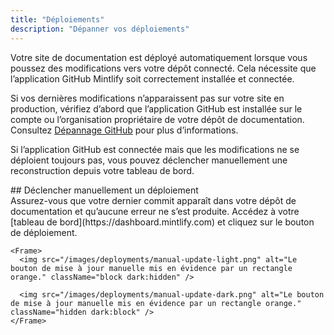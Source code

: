```yaml
---
title: "Déploiements"
description: "Dépanner vos déploiements"
---
```


Votre site de documentation est déployé automatiquement lorsque vous poussez des modifications vers votre dépôt connecté. Cela nécessite que l’application GitHub Mintlify soit correctement installée et connectée.

Si vos dernières modifications n’apparaissent pas sur votre site en production, vérifiez d’abord que l’application GitHub est installée sur le compte ou l’organisation propriétaire de votre dépôt de documentation. Consultez [Dépannage GitHub](/fr/deploy/github#troubleshooting) pour plus d’informations.

Si l’application GitHub est connectée mais que les modifications ne se déploient toujours pas, vous pouvez déclencher manuellement une reconstruction depuis votre tableau de bord.

<div id="manually-triggering-a-deployment">
  ## Déclencher manuellement un déploiement
</div>

<Steps>
  <Step title="Vérifiez que votre dernier commit a abouti.">
    Assurez-vous que votre dernier commit apparaît dans votre dépôt de documentation et qu’aucune erreur ne s’est produite.
  </Step>

  <Step title="Déclenchez manuellement un déploiement.">
    Accédez à votre [tableau de bord](https://dashboard.mintlify.com) et cliquez sur le bouton de déploiement.

    <Frame>
      <img src="/images/deployments/manual-update-light.png" alt="Le bouton de mise à jour manuelle mis en évidence par un rectangle orange." className="block dark:hidden" />

      <img src="/images/deployments/manual-update-dark.png" alt="Le bouton de mise à jour manuelle mis en évidence par un rectangle orange." className="hidden dark:block" />
    </Frame>
  </Step>
</Steps>
